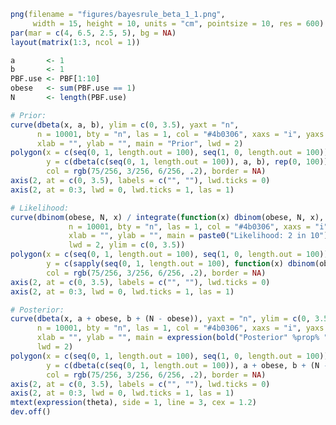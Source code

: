 
```r
png(filename = "figures/bayesrule_beta_1_1.png", 
     width = 15, height = 10, units = "cm", pointsize = 10, res = 600)
par(mar = c(4, 6.5, 2.5, 5), bg = NA)
layout(matrix(1:3, ncol = 1))

a       <- 1
b       <- 1
PBF.use <- PBF[1:10]
obese   <- sum(PBF.use == 1)
N       <- length(PBF.use)

# Prior:
curve(dbeta(x, a, b), ylim = c(0, 3.5), yaxt = "n", 
      n = 10001, bty = "n", las = 1, col = "#4b0306", xaxs = "i", yaxs = "i", 
      xlab = "", ylab = "", main = "Prior", lwd = 2)
polygon(x = c(seq(0, 1, length.out = 100), seq(1, 0, length.out = 100)), 
        y = c(dbeta(c(seq(0, 1, length.out = 100)), a, b), rep(0, 100)), 
        col = rgb(75/256, 3/256, 6/256, .2), border = NA)
axis(2, at = c(0, 3.5), labels = c("", ""), lwd.ticks = 0)
axis(2, at = 0:3, lwd = 0, lwd.ticks = 1, las = 1)

# Likelihood:
curve(dbinom(obese, N, x) / integrate(function(x) dbinom(obese, N, x), 0, 1)$value, yaxt = "n", 
             n = 10001, bty = "n", las = 1, col = "#4b0306", xaxs = "i", yaxs = "i", 
             xlab = "", ylab = "", main = paste0("Likelihood: 2 in 10"), 
             lwd = 2, ylim = c(0, 3.5))
polygon(x = c(seq(0, 1, length.out = 100), seq(1, 0, length.out = 100)), 
        y = c(sapply(seq(0, 1, length.out = 100), function(x) dbinom(obese, N, x) / integrate(function(x) dbinom(obese, N, x), 0, 1)$value), rep(0, 100)),
        col = rgb(75/256, 3/256, 6/256, .2), border = NA)
axis(2, at = c(0, 3.5), labels = c("", ""), lwd.ticks = 0)
axis(2, at = 0:3, lwd = 0, lwd.ticks = 1, las = 1)

# Posterior:
curve(dbeta(x, a + obese, b + (N - obese)), yaxt = "n", ylim = c(0, 3.5), 
      n = 10001, bty = "n", las = 1, col = "#4b0306", xaxs = "i", yaxs = "i", 
      xlab = "", ylab = "", main = expression(bold("Posterior" %prop% "Prior x Likelihood")), 
      lwd = 2)
polygon(x = c(seq(0, 1, length.out = 100), seq(1, 0, length.out = 100)), 
        y = c(dbeta(c(seq(0, 1, length.out = 100)), a + obese, b + (N - obese)), rep(0, 100)), 
        col = rgb(75/256, 3/256, 6/256, .2), border = NA)
axis(2, at = c(0, 3.5), labels = c("", ""), lwd.ticks = 0)
axis(2, at = 0:3, lwd = 0, lwd.ticks = 1, las = 1)
mtext(expression(theta), side = 1, line = 3, cex = 1.2)
dev.off()
```
